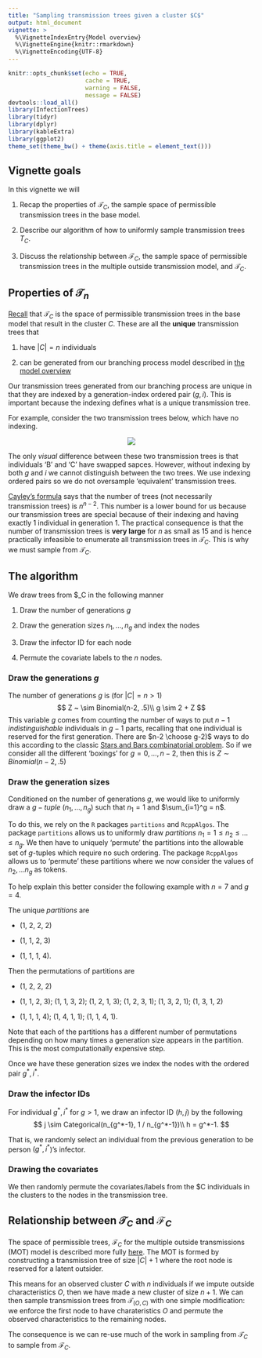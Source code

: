 ```yaml
---
title: "Sampling transmission trees given a cluster $C$"
output: html_document
vignette: >
  %\VignetteIndexEntry{Model overview}
  %\VignetteEngine{knitr::rmarkdown}
  %\VignetteEncoding{UTF-8}
---
```


```r
knitr::opts_chunk$set(echo = TRUE,
                      cache = TRUE,
                      warning = FALSE,
                      message = FALSE)
devtools::load_all()
library(InfectionTrees)
library(tidyr)
library(dplyr)
library(kableExtra)
library(ggplot2)
theme_set(theme_bw() + theme(axis.title = element_text()))
```


## Vignette goals

In this vignette we will

1. Recap the properties of $\mathcal{T}_C$, the sample space of permissible transmission trees in the base model.

2. Describe our algorithm of how to uniformly sample transmission trees $T_C$.

3. Discuss the relationship between $\mathcal{F}_C$, the sample space of permissible transmission trees  in the multiple outside transmission model,  and $\mathcal{T}_C$.


## Properties of $\mathcal{T}_n$

[Recall](model-overview.html) that $\mathcal{T}_C$ is the space of permissible transmission trees in the base model that result in the cluster $C$.  These are all the **unique** transmission trees that 

1. have $|C|= n$ individuals

2. can be generated from our branching process model described in [the model overview](model-overview.html)


Our transmission trees generated from our branching process are unique in that they are indexed by a generation-index ordered pair $(g,i)$.  This is important because the indexing defines what is a unique transmission tree.

For example, consider the two transmission trees below, which have no indexing.

<center>
![](images/non-unique-bps.png)

</center>

The only  *visual* difference between these two transmission trees is that individuals 'B' and 'C' have swapped sapces.  However, without indexing by both $g$ and $i$ we cannot distinguish between the two trees.  We use indexing ordered pairs so we do not oversample 'equivalent' transmission trees.

[Cayley's formula](https://en.wikipedia.org/wiki/Cayley%27s_formula) says that the number of trees (not necessarily transmission trees) is $n^{n-2}$.  This number is a lower bound for us because our transmission trees are special because of their indexing and having exactly 1 individual in generation 1.  The practical consequence is that the number of transmission trees is **very large** for $n$ as small as 15 and is hence practically infeasible to enumerate all transmission trees in $\mathcal{T}_C$.  This is why we must sample from $\mathcal{T}_C$.

## The algorithm {.tabset}

We draw trees from $\mathcal{T}_C in the following manner

1. Draw the number of generations $g$

2. Draw the generation sizes $n_1, \dots, n_g$ and index the nodes

3. Draw the infector ID for each node

4. Permute the covariate labels to the $n$ nodes.


### Draw the generations $g$

The number of generations $g$ is (for $|C|=n > 1$)
$$
Z ~ \sim Binomial(n-2, .5)\\
g \sim 2 + Z
$$
This variable $g$ comes from counting the number of ways to put $n-1$ *indistinguishable* individuals in $g-1$ parts, recalling that one individual is reserved for the first generation.  There are $n-2 \choose g-2)$ ways to do this according to the classic [Stars and Bars combinatorial problem](https://en.wikipedia.org/wiki/Stars_and_bars_(combinatorics)).  So if we consider all the different 'boxings' for $g=0, \dots, n-2$, then this is $Z \sim Binomial(n-2, .5)$


### Draw the generation sizes

Conditioned on the number of generations $g$, we would like to uniformly draw a $g-tuple$ $(n_1, \dots, n_g)$ such that $n_1=1$ and $\sum_{i=1}^g = n$.

To do this, we rely on the `R` packages `partitions` and `RcppAlgos`.  The package `partitions` allows us to uniformly draw *partitions* $n_1 = 1 \le n_2  \le \dots \le n_g$.  We then have to uniquely 'permute' the partitions into the allowable set of $g$-tuples which require no such ordering.  The package `RcppAlgos` allows us to 'permute' these partitions where we now consider the values of $n_2, \dots n_g$ as tokens.

To help explain this better consider the following example with $n= 7$ and $g=4$.

The unique *partitions* are

- (1, 2, 2, 2)

- (1, 1, 2, 3)

- (1, 1, 1, 4).


Then the permutations of partitions are

- (1, 2, 2, 2)

- (1, 1, 2, 3); (1, 1, 3, 2); (1, 2, 1, 3); (1, 2, 3, 1); (1, 3, 2, 1); (1, 3, 1, 2)

- (1, 1, 1, 4); (1, 4, 1, 1); (1, 1, 4, 1).

Note that each of the partitions has a different number of permutations depending on how many times a generation size appears in the partition.  This is the most computationally expensive step.

Once we have these generation sizes we index the nodes with the ordered pair $g^*, i^*$.


### Draw the infector IDs

For individual $g^*, i^*$ for $g > 1$, we draw an infector ID $(h, j)$ by the following
$$
j \sim Categorical(n_{g^*-1}, 1 / n_{g^*-1})\\
h = g^*-1.
$$

That is, we randomly select an individual from the previous generation to be person $(g^*, i^*$)'s infector.

### Drawing the covariates

We then randomly permute the covariates/labels from the $C individuals in the clusters to the nodes in the transmission tree.


## Relationship between $\mathcal{T}_C$ and $\mathcal{F}_C$

The space of permissible trees, $\mathcal{F}_C$ for the multiple outside transmissions (MOT) model is described more fully [here](multiple-outside-transmissions-model.html).  The MOT is formed by constructing a transmission tree of size $|C|+1$ where the root node is reserved for a latent outsider.

This means for an observed cluster $C$ with $n$ individuals if we impute outside characteristics $O$, then we have made a new cluster of size $n+1$.  We can then sample transmission trees from $\mathcal{T}_{(O, C)}$ with one simple modification:  we enforce the first node to have charateristics $O$ and permute the observed characteristics to the remaining nodes.

The consequence is we can re-use much of the work in sampling from $\mathcal{T}_C$ to sample from $\mathcal{F}_C$.
